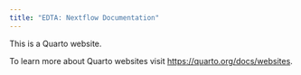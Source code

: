 ```yaml
---
title: "EDTA: Nextflow Documentation"
---
```


This is a Quarto website.

To learn more about Quarto websites visit <https://quarto.org/docs/websites>.
